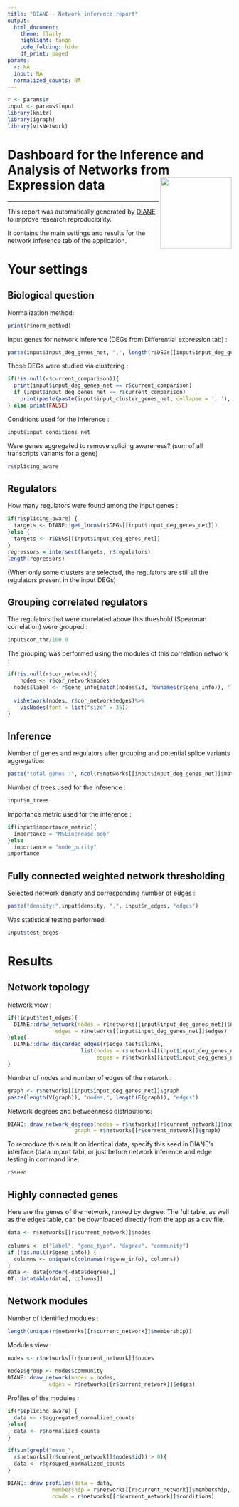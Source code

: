 ---
title: "DIANE - Network inference report"
output: 
  html_document:
    theme: flatly
    highlight: tango
    code_folding: hide
    df_print: paged
params:
  r: NA
  input: NA
  normalized_counts: NA
---

```{r, include=FALSE}
r <- params$r
input <- params$input
library(knitr)
library(igraph)
library(visNetwork)
```

# Dashboard for the Inference and Analysis of Networks from Expression data <img src="favicon.ico" align="right" width="160"/>

------------------------------------------------------------------------

This report was automatically generated by [DIANE](https://oceanecsn.github.io/DIANE) to improve research reproducibility.

It contains the main settings and results for the network inference tab of the application.

# Your settings

## Biological question

Normalization method:

```{r}
print(r$norm_method)
```

Input genes for network inference (DEGs from Differential expression tab) :

```{r}
paste(input$input_deg_genes_net, ",", length(r$DEGs[[input$input_deg_genes_net]]) ,"genes")
```

Those DEGs were studied via clustering :

```{r}
if(!is.null(r$current_comparison)){
  print(input$input_deg_genes_net == r$current_comparison)
  if (input$input_deg_genes_net == r$current_comparison)
    print(paste(paste(input$input_cluster_genes_net, collapse = ', '), " were the clusters chosen for     inference"))
} else print(FALSE)
```

Conditions used for the inference :

```{r}
input$input_conditions_net
```

Were genes aggregated to remove splicing awareness? (sum of all transcripts variants for a gene)

```{r}
r$splicing_aware
```

## Regulators

How many regulators were found among the input genes :

```{r}
if(r$splicing_aware) {
  targets <- DIANE::get_locus(r$DEGs[[input$input_deg_genes_net]])
}else {
  targets <- r$DEGs[[input$input_deg_genes_net]]
}
regressors = intersect(targets, r$regulators)
length(regressors)
```

(When only some clusters are selected, the regulators are still all the regulators present in the input DEGs)

## Grouping correlated regulators

The regulators that were correlated above this threshold (Spearman correlation) were grouped :

```{r}
input$cor_thr/100.0
```

The grouping was performed using the modules of this correlation network :

```{r, fig.width=10, fig.height=5}
if(!is.null(r$cor_network)){
    nodes <- r$cor_network$nodes
  nodes$label <- r$gene_info[match(nodes$id, rownames(r$gene_info)), "label"]
  
  visNetwork(nodes, r$cor_network$edges)%>% 
    visNodes(font = list("size" = 35))
}
```

## Inference

Number of genes and regulators after grouping and potential splice variants aggregation:

```{r}
paste("total genes :", ncol(r$networks[[input$input_deg_genes_net]]$mat), "regulators :", nrow(r$networks[[input$input_deg_genes_net]]$mat))
```

Number of trees used for the inference :

```{r}
input$n_trees
```

Importance metric used for the inference :

```{r}
if(input$importance_metric){
  importance = "MSEincrease_oob"
}else
  importance = "node_purity"
importance
```

## Fully connected weighted network thresholding

Selected network density and corresponding number of edges :

```{r}
paste("density:",input$density, ",", input$n_edges, "edges")
```

Was statistical testing performed:

```{r}
input$test_edges
```

# Results

## Network topology

Network view :

```{r, fig.width=10, fig.height=10}
if(!input$test_edges){
  DIANE::draw_network(nodes = r$networks[[input$input_deg_genes_net]]$nodes,
               edges = r$networks[[input$input_deg_genes_net]]$edges)
}else{
  DIANE::draw_discarded_edges(r$edge_tests$links, 
                       list(nodes = r$networks[[input$input_deg_genes_net]]$nodes,
                            edges = r$networks[[input$input_deg_genes_net]]$edges))
}
```

Number of nodes and number of edges of the network :

```{r}
graph <- r$networks[[input$input_deg_genes_net]]$graph
paste(length(V(graph)), "nodes,", length(E(graph)), "edges")
```

Network degrees and betweenness distributions:

```{r}
DIANE::draw_network_degrees(nodes = r$networks[[r$current_network]]$nodes,
                     graph = r$networks[[r$current_network]]$graph)
```


To reproduce this result on identical data, specify this seed in DIANE's interface (data import tab), or just before network inference and edge testing in command line.

```{r}
r$seed
```


## Highly connected genes

Here are the genes of the network, ranked by degree. The full table, as well as the edges table, can be downloaded directly from the app as a csv file.

```{r}
data <- r$networks[[r$current_network]]$nodes
    
columns <- c("label", "gene_type", "degree", "community")
if (!is.null(r$gene_info)) {
  columns <- unique(c(colnames(r$gene_info), columns))
}
data <- data[order(-data$degree),]
DT::datatable(data[, columns])
```

## Network modules

Number of identified modules :

```{r}
length(unique(r$networks[[r$current_network]]$membership))
```

Modules view :

```{r}
nodes <- r$networks[[r$current_network]]$nodes
    
nodes$group <- nodes$community
DIANE::draw_network(nodes = nodes,
             edges = r$networks[[r$current_network]]$edges)
```

Profiles of the modules :

```{r, fig.width=10, fig.height=10}
if(r$splicing_aware) {
  data <- r$aggregated_normalized_counts
}else{
  data <- r$normalized_counts
}

if(sum(grepl("mean_", 
  r$networks[[r$current_network]]$nodes$id)) > 0){
  data <- r$grouped_normalized_counts
}

DIANE::draw_profiles(data = data,
              membership = r$networks[[r$current_network]]$membership,
              conds = r$networks[[r$current_network]]$conditions)
```
